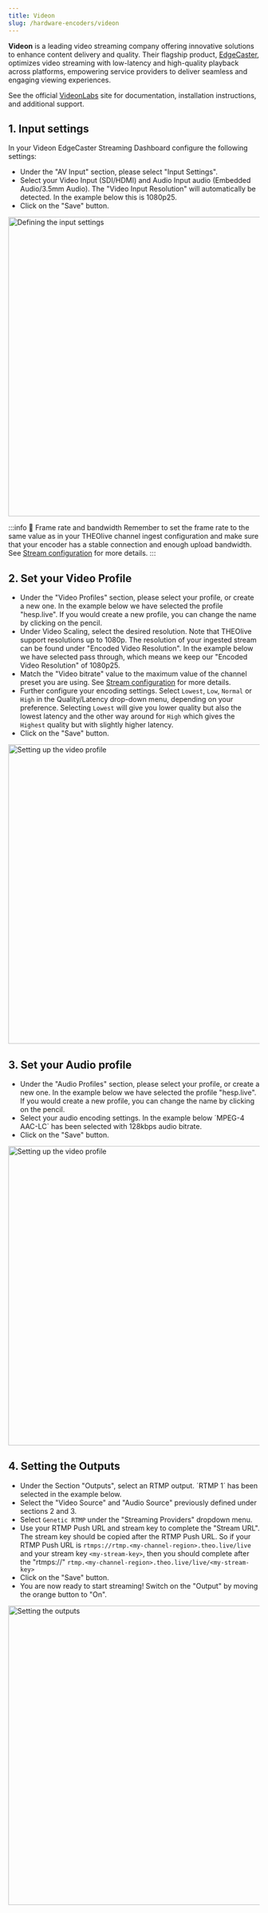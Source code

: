 ```yaml
---
title: Videon
slug: /hardware-encoders/videon
---
```


**Videon** is a leading video streaming company offering innovative solutions to enhance content delivery and quality. Their flagship product, [EdgeCaster](https://www.videonlabs.com/edgecaster), optimizes video streaming with low-latency and high-quality playback across platforms, empowering service providers to deliver seamless and engaging viewing experiences.

See the official [VideonLabs](https://www.videonlabs.com/) site for documentation, installation instructions, and additional support.

## 1. Input settings

In your Videon EdgeCaster Streaming Dashboard configure the following settings:

- Under the "AV Input" section, please select "Input Settings".
- Select your Video Input (SDI/HDMI) and Audio Input audio (Embedded Audio/3.5mm Audio). The "Video Input Resolution" will automatically be detected. In the example below this is 1080p25.
- Click on the "Save" button.


<div class="center-container">
  <img src={RtmpPush} width="600" alt="Defining the input settings" />
</div>

:::info 🚧 Frame rate and bandwidth
Remember to set the frame rate to the same value as in your THEOlive channel ingest configuration and make sure that your encoder has a stable connection and enough upload bandwidth. See [Stream configuration](../stream-configuration.mdx) for more details.
:::

## 2. Set your Video Profile

- Under the "Video Profiles" section, please select your profile, or create a new one. In the example below we have selected the profile "hesp.live". If you would create a new profile, you can change the name by clicking on the pencil.
- Under Video Scaling, select the desired resolution. Note that THEOlive support resolutions up to 1080p. The resolution of your ingested stream can be found under "Encoded Video Resolution". In the example below we have selected pass through, which means we keep our "Encoded Video Resolution" of 1080p25.
- Match the "Video bitrate" value to the maximum value of the channel preset you are using. See [Stream configuration](../stream-configuration.mdx) for more details.
- Further configure your encoding settings. Select `Lowest`, `Low`, `Normal` or `High` in the Quality/Latency drop-down menu, depending on your preference. Selecting `Lowest` will give you lower quality but also the lowest latency and the other way around for `High` which gives the `Highest` quality but with slightly higher latency.
- Click on the "Save" button.


<div class="center-container">
  <img src={VideoProfile} width="600" alt="Setting up the video profile" />
</div>

## 3. Set your Audio profile

- Under the "Audio Profiles" section, please select your profile, or create a new one. In the example below we have selected the profile "hesp.live". If you would create a new profile, you can change the name by clicking on the pencil.
- Select your audio encoding settings. In the example below ´MPEG-4 AAC-LC\` has been selected with 128kbps audio bitrate.
- Click on the "Save" button.


<div class="center-container">
  <img src={AudioProfile} width="600" alt="Setting up the video profile" />
</div>

## 4. Setting the Outputs

- Under the Section "Outputs", select an RTMP output. ´RTMP 1´ has been selected in the example below.
- Select the "Video Source" and "Audio Source" previously defined under sections 2 and 3.
- Select `Genetic RTMP` under the "Streaming Providers" dropdown menu.
- Use your RTMP Push URL and stream key to complete the "Stream URL". The stream key should be copied after the RTMP Push URL. So if your RTMP Push URL is `rtmps://rtmp.<my-channel-region>.theo.live/live` and your stream key `<my-stream-key>`, then you should complete after the "rtmps://" `rtmp.<my-channel-region>.theo.live/live/<my-stream-key>`
- Click on the "Save" button.
- You are now ready to start streaming! Switch on the "Output" by moving the orange button to "On".


<div class="center-container">
  <img src={EdgecasterOutput} width="600" alt="Setting the outputs" />
</div>
